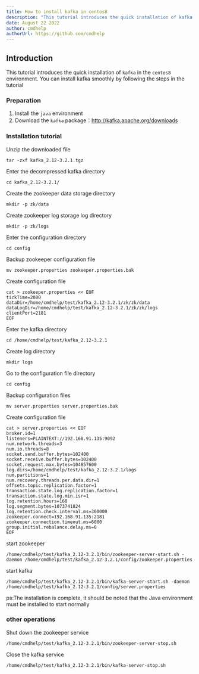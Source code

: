 ```yaml
---
title: How to install kafka in centos8
description: "This tutorial introduces the quick installation of kafka in the centos8 environment. You can install kafka smoothly by following the steps in the tutorial"
date: August 22 2022
author: cmdhelp
authorUrl: https://github.com/cmdhelp
---
```

## Introduction
This tutorial introduces the quick installation of `kafka` in the `centos8` environment. You can install kafka smoothly by following the steps in the tutorial

### Preparation

1. Install the `java` environment
2. Download the `kafka` package：http://kafka.apache.org/downloads

### Installation tutorial

Unzip the downloaded file
```linux
tar -zxf kafka_2.12-3.2.1.tgz
```

Enter the decompressed kafka directory 

```linux
cd kafka_2.12-3.2.1/
```
Create the zookeeper data storage directory
```linux
mkdir -p zk/data
```
Create zookeeper log storage log directory
```linux
mkdir -p zk/logs
```
Enter the configuration directory
```linux
cd config
```

Backup zookeeper configuration file
```linux
mv zookeeper.properties zookeeper.properties.bak
```
Create configuration file
```linux
cat > zookeeper.properties << EOF
tickTime=2000
dataDir=/home/cmdhelp/test/kafka_2.12-3.2.1/zk/zk/data
dataLogDir=/home/cmdhelp/test/kafka_2.12-3.2.1/zk/zk/logs
clientPort=2181
EOF
```

Enter the kafka directory
```linux
cd /home/cmdhelp/test/kafka_2.12-3.2.1
```

Create log directory
```linux
mkdir logs
```
Go to the configuration file directory
```linux
cd config
```
Backup configuration files
```linux
mv server.properties server.properties.bak
```
Create configuration file
```linux
cat > server.properties << EOF
broker.id=1
listeners=PLAINTEXT://192.168.91.135:9092
num.network.threads=3
num.io.threads=8
socket.send.buffer.bytes=102400
socket.receive.buffer.bytes=102400
socket.request.max.bytes=104857600
log.dirs=/home/cmdhelp/test/kafka_2.12-3.2.1/logs
num.partitions=1
num.recovery.threads.per.data.dir=1
offsets.topic.replication.factor=1
transaction.state.log.replication.factor=1
transaction.state.log.min.isr=1
log.retention.hours=168
log.segment.bytes=1073741824
log.retention.check.interval.ms=300000
zookeeper.connect=192.168.91.135:2181
zookeeper.connection.timeout.ms=6000
group.initial.rebalance.delay.ms=0
EOF
```
start zookeeper
```linux
/home/cmdhelp/test/kafka_2.12-3.2.1/bin/zookeeper-server-start.sh -daemon /home/cmdhelp/test/kafka_2.12-3.2.1/config/zookeeper.properties
```
start kafka
```linux
/home/cmdhelp/test/kafka_2.12-3.2.1/bin/kafka-server-start.sh -daemon /home/cmdhelp/test/kafka_2.12-3.2.1/config/server.properties 
```

ps:The installation is complete, it should be noted that the Java environment must be installed to start normally

### other operations
Shut down the zookeeper service
```linux
/home/cmdhelp/test/kafka_2.12-3.2.1/bin/zookeeper-server-stop.sh
```
Close the kafka service
```linux
/home/cmdhelp/test/kafka_2.12-3.2.1/bin/kafka-server-stop.sh
```


